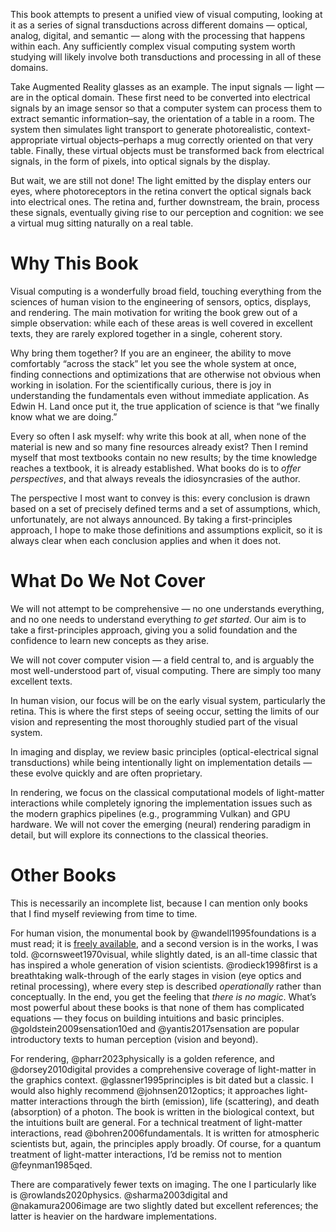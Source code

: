 This book attempts to present a unified view of visual computing, looking at it as a series of signal transductions across different domains --- optical, analog, digital, and semantic --- along with the processing that happens within each.
Any sufficiently complex visual computing system worth studying will likely involve both transductions and processing in all of these domains.

Take Augmented Reality glasses as an example.
The input signals --- light --- are in the optical domain. These first need to be converted into electrical signals by an image sensor so that a computer system can process them to extract semantic information--say, the orientation of a table in a room. The system then simulates light transport to generate photorealistic, context-appropriate virtual objects--perhaps a mug correctly oriented on that very table. Finally, these virtual objects must be transformed back from electrical signals, in the form of pixels, into optical signals by the display.

But wait, we are still not done!
The light emitted by the display enters our eyes, where photoreceptors in the retina convert the optical signals back into electrical ones. The retina and, further downstream, the brain, process these signals, eventually giving rise to our perception and cognition: we see a virtual mug sitting naturally on a real table.

# Why This Book {.unnumbered}

Visual computing is a wonderfully broad field, touching everything from the sciences of human vision to the engineering of sensors, optics, displays, and rendering.
The main motivation for writing the book grew out of a simple observation: while each of these areas is well covered in excellent texts, they are rarely explored together in a single, coherent story.

Why bring them together?
If you are an engineer, the ability to move comfortably "across the stack" let you see the whole system at once, finding connections and optimizations that are otherwise not obvious when working in isolation.
For the scientifically curious, there is joy in understanding the fundamentals even without immediate application.
As Edwin H. Land once put it, the true application of science is that “we finally know what we are doing.”

Every so often I ask myself: why write this book at all, when none of the material is new and so many fine resources already exist?
Then I remind myself that most textbooks contain no new results; by the time knowledge reaches a textbook, it is already established.
What books do is to *offer perspectives*, and that always reveals the idiosyncrasies of the author.

The perspective I most want to convey is this: every conclusion is drawn based on a set of precisely defined terms and a set of assumptions, which, unfortunately, are not always announced.
By taking a first-principles approach, I hope to make those definitions and assumptions explicit, so it is always clear when each conclusion applies and when it does not.

# What Do We Not Cover

We will not attempt to be comprehensive --- no one understands everything, and no one needs to understand everything *to get started*.
Our aim is to take a first-principles approach, giving you a solid foundation and the confidence to learn new concepts as they arise.

We will not cover computer vision --- a field central to, and is arguably the most well-understood part of, visual computing.
There are simply too many excellent texts.

In human vision, our focus will be on the early visual system, particularly the retina.
This is where the first steps of seeing occur, setting the limits of our vision and representing the most thoroughly studied part of the visual system.

In imaging and display, we review basic principles (optical-electrical signal transductions) while being intentionally light on implementation details --- these evolve quickly and are often proprietary.

In rendering, we focus on the classical computational models of light-matter interactions while completely ignoring the implementation issues such as the modern graphics pipelines (e.g., programming Vulkan) and GPU hardware.
We will not cover the emerging (neural) rendering paradigm in detail, but will explore its connections to the classical theories.

# Other Books

This is necessarily an incomplete list, because I can mention only books that I find myself reviewing from time to time.

For human vision, the monumental book by @wandell1995foundations is a must read; it is [freely available](https://wandell.github.io/FOV-1995/), and a second version is in the works, I was told.
@cornsweet1970visual, while slightly dated, is an all-time classic that has inspired a whole generation of vision scientists.
@rodieck1998first is a breathtaking walk-through of the early stages in vision (eye optics and retinal processing), where every step is described *operationally* rather than conceptually.
In the end, you get the feeling that *there is no magic*.
What's most powerful about these books is that none of them has complicated equations --- they focus on building intuitions and basic principles.
@goldstein2009sensation10ed and @yantis2017sensation are popular introductory texts to human perception (vision and beyond).

For rendering, @pharr2023physically is a golden reference, and @dorsey2010digital provides a comprehensive coverage of light-matter in the graphics context.
@glassner1995principles is bit dated but a classic.
I would also highly recommend @johnsen2012optics; it approaches light-matter interactions through the birth (emission), life (scattering), and death (absorption) of a photon.
The book is written in the biological context, but the intuitions built are general.
For a technical treatment of light-matter interactions, read @bohren2006fundamentals.
It is written for atmospheric scientists but, again, the principles apply broadly.
Of course, for a quantum treatment of light-matter interactions, I'd be remiss not to mention @feynman1985qed.

There are comparatively fewer texts on imaging.
The one I particularly like is @rowlands2020physics.
@sharma2003digital and @nakamura2006image are two slightly dated but excellent references; the latter is heavier on the hardware implementations.